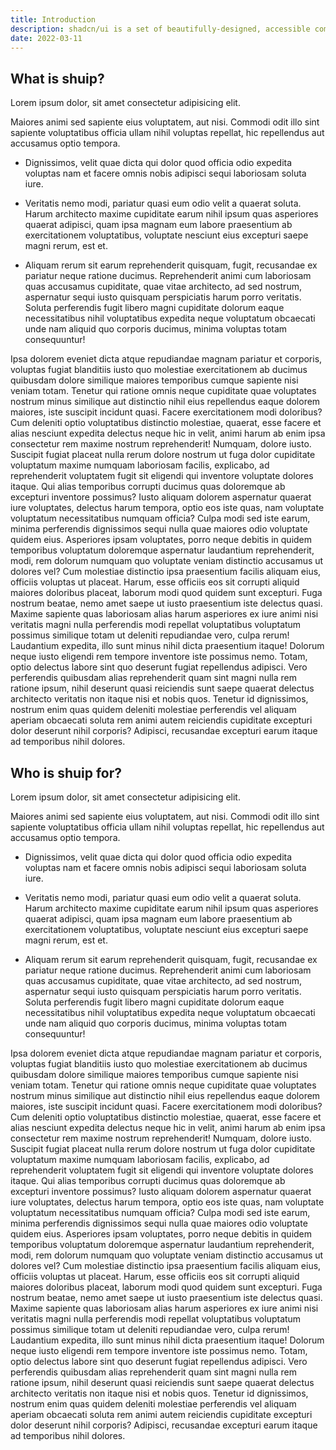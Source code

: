 ```yaml
---
title: Introduction
description: shadcn/ui is a set of beautifully-designed, accessible components and a code distribution platform. Works with your favorite frameworks and AI models. Open Source. Open Code.
date: 2022-03-11
---
```


## What is shuip?

Lorem ipsum dolor, sit amet consectetur adipisicing elit.

Maiores animi sed sapiente eius voluptatem, aut nisi. Commodi odit illo sint sapiente voluptatibus officia ullam nihil voluptas repellat, hic repellendus aut accusamus optio tempora.

- Dignissimos, velit quae dicta qui dolor quod officia odio expedita voluptas nam et facere omnis nobis adipisci sequi laboriosam soluta iure.

- Veritatis nemo modi, pariatur quasi eum odio velit a quaerat soluta. Harum architecto maxime cupiditate earum nihil ipsum quas asperiores quaerat adipisci, quam ipsa magnam eum labore praesentium ab exercitationem voluptatibus, voluptate nesciunt eius excepturi saepe magni rerum, est et.

- Aliquam rerum sit earum reprehenderit quisquam, fugit, recusandae ex pariatur neque ratione ducimus. Reprehenderit animi cum laboriosam quas accusamus cupiditate, quae vitae architecto, ad sed nostrum, aspernatur sequi iusto quisquam perspiciatis harum porro veritatis. Soluta perferendis fugit libero magni cupiditate dolorum eaque necessitatibus nihil voluptatibus expedita neque voluptatum obcaecati unde nam aliquid quo corporis ducimus, minima voluptas totam consequuntur!

Ipsa dolorem eveniet dicta atque repudiandae magnam pariatur et corporis, voluptas fugiat blanditiis iusto quo molestiae exercitationem ab ducimus quibusdam dolore similique maiores temporibus cumque sapiente nisi veniam totam. Tenetur qui ratione omnis neque cupiditate quae voluptates nostrum minus similique aut distinctio nihil eius repellendus eaque dolorem maiores, iste suscipit incidunt quasi. Facere exercitationem modi doloribus? Cum deleniti optio voluptatibus distinctio molestiae, quaerat, esse facere et alias nesciunt expedita delectus neque hic in velit, animi harum ab enim ipsa consectetur rem maxime nostrum reprehenderit! Numquam, dolore iusto. Suscipit fugiat placeat nulla rerum dolore nostrum ut fuga dolor cupiditate voluptatum maxime numquam laboriosam facilis, explicabo, ad reprehenderit voluptatem fugit sit eligendi qui inventore voluptate dolores itaque. Qui alias temporibus corrupti ducimus quas doloremque ab excepturi inventore possimus? Iusto aliquam dolorem aspernatur quaerat iure voluptates, delectus harum tempora, optio eos iste quas, nam voluptate voluptatum necessitatibus numquam officia? Culpa modi sed iste earum, minima perferendis dignissimos sequi nulla quae maiores odio voluptate quidem eius. Asperiores ipsam voluptates, porro neque debitis in quidem temporibus voluptatum doloremque aspernatur laudantium reprehenderit, modi, rem dolorum numquam quo voluptate veniam distinctio accusamus ut dolores vel? Cum molestiae distinctio ipsa praesentium facilis aliquam eius, officiis voluptas ut placeat. Harum, esse officiis eos sit corrupti aliquid maiores doloribus placeat, laborum modi quod quidem sunt excepturi. Fuga nostrum beatae, nemo amet saepe ut iusto praesentium iste delectus quasi. Maxime sapiente quas laboriosam alias harum asperiores ex iure animi nisi veritatis magni nulla perferendis modi repellat voluptatibus voluptatum possimus similique totam ut deleniti repudiandae vero, culpa rerum! Laudantium expedita, illo sunt minus nihil dicta praesentium itaque! Dolorum neque iusto eligendi rem tempore inventore iste possimus nemo. Totam, optio delectus labore sint quo deserunt fugiat repellendus adipisci. Vero perferendis quibusdam alias reprehenderit quam sint magni nulla rem ratione ipsum, nihil deserunt quasi reiciendis sunt saepe quaerat delectus architecto veritatis non itaque nisi et nobis quos. Tenetur id dignissimos, nostrum enim quas quidem deleniti molestiae perferendis vel aliquam aperiam obcaecati soluta rem animi autem reiciendis cupiditate excepturi dolor deserunt nihil corporis? Adipisci, recusandae excepturi earum itaque ad temporibus nihil dolores.

## Who is shuip for?

Lorem ipsum dolor, sit amet consectetur adipisicing elit.

Maiores animi sed sapiente eius voluptatem, aut nisi. Commodi odit illo sint sapiente voluptatibus officia ullam nihil voluptas repellat, hic repellendus aut accusamus optio tempora.

- Dignissimos, velit quae dicta qui dolor quod officia odio expedita voluptas nam et facere omnis nobis adipisci sequi laboriosam soluta iure.

- Veritatis nemo modi, pariatur quasi eum odio velit a quaerat soluta. Harum architecto maxime cupiditate earum nihil ipsum quas asperiores quaerat adipisci, quam ipsa magnam eum labore praesentium ab exercitationem voluptatibus, voluptate nesciunt eius excepturi saepe magni rerum, est et.

- Aliquam rerum sit earum reprehenderit quisquam, fugit, recusandae ex pariatur neque ratione ducimus. Reprehenderit animi cum laboriosam quas accusamus cupiditate, quae vitae architecto, ad sed nostrum, aspernatur sequi iusto quisquam perspiciatis harum porro veritatis. Soluta perferendis fugit libero magni cupiditate dolorum eaque necessitatibus nihil voluptatibus expedita neque voluptatum obcaecati unde nam aliquid quo corporis ducimus, minima voluptas totam consequuntur!

Ipsa dolorem eveniet dicta atque repudiandae magnam pariatur et corporis, voluptas fugiat blanditiis iusto quo molestiae exercitationem ab ducimus quibusdam dolore similique maiores temporibus cumque sapiente nisi veniam totam. Tenetur qui ratione omnis neque cupiditate quae voluptates nostrum minus similique aut distinctio nihil eius repellendus eaque dolorem maiores, iste suscipit incidunt quasi. Facere exercitationem modi doloribus? Cum deleniti optio voluptatibus distinctio molestiae, quaerat, esse facere et alias nesciunt expedita delectus neque hic in velit, animi harum ab enim ipsa consectetur rem maxime nostrum reprehenderit! Numquam, dolore iusto. Suscipit fugiat placeat nulla rerum dolore nostrum ut fuga dolor cupiditate voluptatum maxime numquam laboriosam facilis, explicabo, ad reprehenderit voluptatem fugit sit eligendi qui inventore voluptate dolores itaque. Qui alias temporibus corrupti ducimus quas doloremque ab excepturi inventore possimus? Iusto aliquam dolorem aspernatur quaerat iure voluptates, delectus harum tempora, optio eos iste quas, nam voluptate voluptatum necessitatibus numquam officia? Culpa modi sed iste earum, minima perferendis dignissimos sequi nulla quae maiores odio voluptate quidem eius. Asperiores ipsam voluptates, porro neque debitis in quidem temporibus voluptatum doloremque aspernatur laudantium reprehenderit, modi, rem dolorum numquam quo voluptate veniam distinctio accusamus ut dolores vel? Cum molestiae distinctio ipsa praesentium facilis aliquam eius, officiis voluptas ut placeat. Harum, esse officiis eos sit corrupti aliquid maiores doloribus placeat, laborum modi quod quidem sunt excepturi. Fuga nostrum beatae, nemo amet saepe ut iusto praesentium iste delectus quasi. Maxime sapiente quas laboriosam alias harum asperiores ex iure animi nisi veritatis magni nulla perferendis modi repellat voluptatibus voluptatum possimus similique totam ut deleniti repudiandae vero, culpa rerum! Laudantium expedita, illo sunt minus nihil dicta praesentium itaque! Dolorum neque iusto eligendi rem tempore inventore iste possimus nemo. Totam, optio delectus labore sint quo deserunt fugiat repellendus adipisci. Vero perferendis quibusdam alias reprehenderit quam sint magni nulla rem ratione ipsum, nihil deserunt quasi reiciendis sunt saepe quaerat delectus architecto veritatis non itaque nisi et nobis quos. Tenetur id dignissimos, nostrum enim quas quidem deleniti molestiae perferendis vel aliquam aperiam obcaecati soluta rem animi autem reiciendis cupiditate excepturi dolor deserunt nihil corporis? Adipisci, recusandae excepturi earum itaque ad temporibus nihil dolores.
